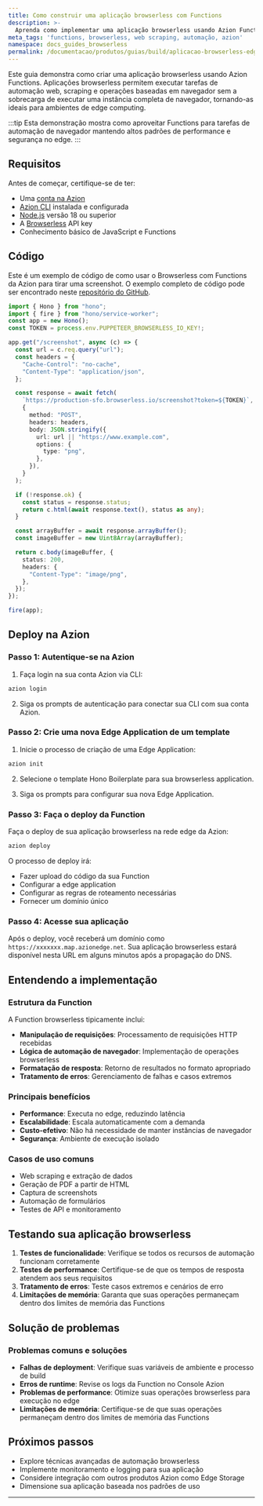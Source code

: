 ```yaml
---
title: Como construir uma aplicação browserless com Functions
description: >-
  Aprenda como implementar uma aplicação browserless usando Azion Functions para criar soluções web eficientes, seguras e escaláveis na edge.
meta_tags: 'functions, browserless, web scraping, automação, azion'
namespace: docs_guides_browserless
permalink: /documentacao/produtos/guias/build/aplicacao-browserless-edge-functions/
---
```



Este guia demonstra como criar uma aplicação browserless usando Azion Functions. Aplicações browserless permitem executar tarefas de automação web, scraping e operações baseadas em navegador sem a sobrecarga de executar uma instância completa de navegador, tornando-as ideais para ambientes de edge computing.

:::tip
Esta demonstração mostra como aproveitar Functions para tarefas de automação de navegador mantendo altos padrões de performance e segurança no edge.
:::

## Requisitos

Antes de começar, certifique-se de ter:

- Uma [conta na Azion](https://console.azion.com/)
- [Azion CLI](/pt-br/documentacao/produtos/azion-cli/visao-geral/) instalada e configurada
- [Node.js](https://nodejs.org/) versão 18 ou superior
- A [Browserless](https://browserless.io/) API key
- Conhecimento básico de JavaScript e Functions

## Código

Este é um exemplo de código de como usar o Browserless com Functions da Azion para tirar uma screenshot. O exemplo completo de código pode ser encontrado neste [repositório do GitHub](https://github.com/egermano/edge-functions-examples/tree/main/packages/browserless).

```typescript
import { Hono } from "hono";
import { fire } from "hono/service-worker";
const app = new Hono();
const TOKEN = process.env.PUPPETEER_BROWSERLESS_IO_KEY!;

app.get("/screenshot", async (c) => {
  const url = c.req.query("url");
  const headers = {
    "Cache-Control": "no-cache",
    "Content-Type": "application/json",
  };

  const response = await fetch(
    `https://production-sfo.browserless.io/screenshot?token=${TOKEN}`,
    {
      method: "POST",
      headers: headers,
      body: JSON.stringify({
        url: url || "https://www.example.com",
        options: {
          type: "png",
        },
      }),
    }
  );

  if (!response.ok) {
    const status = response.status;
    return c.html(await response.text(), status as any);
  }

  const arrayBuffer = await response.arrayBuffer();
  const imageBuffer = new Uint8Array(arrayBuffer);

  return c.body(imageBuffer, {
    status: 200,
    headers: {
      "Content-Type": "image/png",
    },
  });
});

fire(app);
```

## Deploy na Azion

### Passo 1: Autentique-se na Azion

1. Faça login na sua conta Azion via CLI:

```bash
azion login
```

2. Siga os prompts de autenticação para conectar sua CLI com sua conta Azion.

### Passo 2: Crie uma nova Edge Application de um template

1. Inicie o processo de criação de uma Edge Application:

```bash
azion init
```

2. Selecione o template Hono Boilerplate para sua browserless application.

3. Siga os prompts para configurar sua nova Edge Application.

### Passo 3: Faça o deploy da Function

Faça o deploy de sua aplicação browserless na rede edge da Azion:

```bash
azion deploy
```

O processo de deploy irá:

- Fazer upload do código da sua Function
- Configurar a edge application
- Configurar as regras de roteamento necessárias
- Fornecer um domínio único

### Passo 4: Acesse sua aplicação

Após o deploy, você receberá um domínio como `https://xxxxxxx.map.azionedge.net`. Sua aplicação browserless estará disponível nesta URL em alguns minutos após a propagação do DNS.

## Entendendo a implementação

### Estrutura da Function

A Function browserless tipicamente inclui:

- **Manipulação de requisições**: Processamento de requisições HTTP recebidas
- **Lógica de automação de navegador**: Implementação de operações browserless
- **Formatação de resposta**: Retorno de resultados no formato apropriado
- **Tratamento de erros**: Gerenciamento de falhas e casos extremos

### Principais benefícios

- **Performance**: Executa no edge, reduzindo latência
- **Escalabilidade**: Escala automaticamente com a demanda
- **Custo-efetivo**: Não há necessidade de manter instâncias de navegador
- **Segurança**: Ambiente de execução isolado

### Casos de uso comuns

- Web scraping e extração de dados
- Geração de PDF a partir de HTML
- Captura de screenshots
- Automação de formulários
- Testes de API e monitoramento

## Testando sua aplicação browserless

1. **Testes de funcionalidade**: Verifique se todos os recursos de automação funcionam corretamente
2. **Testes de performance**: Certifique-se de que os tempos de resposta atendem aos seus requisitos
3. **Tratamento de erros**: Teste casos extremos e cenários de erro
4. **Limitações de memória**: Garanta que suas operações permaneçam dentro dos limites de memória das Functions

## Solução de problemas

### Problemas comuns e soluções

- **Falhas de deployment**: Verifique suas variáveis de ambiente e processo de build
- **Erros de runtime**: Revise os logs da Function no Console Azion
- **Problemas de performance**: Otimize suas operações browserless para execução no edge
- **Limitações de memória**: Certifique-se de que suas operações permaneçam dentro dos limites de memória das Functions

## Próximos passos

- Explore técnicas avançadas de automação browserless
- Implemente monitoramento e logging para sua aplicação
- Considere integração com outros produtos Azion como Edge Storage
- Dimensione sua aplicação baseada nos padrões de uso

---

<LinkButton link="/pt-br/documentacao/produtos/build/edge-application/edge-functions/" text="Saiba mais sobre Functions" />
<LinkButton link="/pt-br/documentacao/produtos/guias/build/criar-uma-aplicacao/" text="Construa uma aplicação" />
